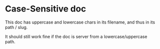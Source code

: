 # Case-Sensitive doc

This doc has uppercase and lowercase chars in its filename, and thus in its path / slug.

It should still work fine if the doc is server from a lowercase/uppercase path.
